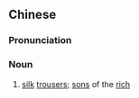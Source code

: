 {{also|纨绔}}
==Chinese==
{{zh-forms|s=纨绔}}

===Pronunciation===
{{zh-pron
|m=wánkù
|cat=n
}}

===Noun===
{{zh-noun}}

# [[silk]] [[trouser]]s; {{lb|zh|figurative}} [[son]]s of the [[rich]]